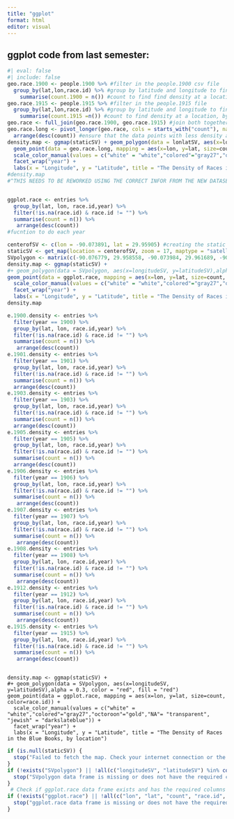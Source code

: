 ```yaml
---
title: "ggplot"
format: html
editor: visual
---
```


## ggplot code from last semester:

```r
#| eval: false
#| include: false
geo.race.1900 <- people.1900 %>% #filter in the people.1900 csv file
  group_by(lat,lon,race.id) %>% #group by latitude and longitude to find density of race at each location
    summarise(count.1900 = n()) #count to find find density at a location, by race
geo.race.1915 <- people.1915 %>% #filter in the people.1915 file
  group_by(lat,lon,race.id) %>% #group by latitude and longitude to find density of race at each location
    summarise(count.1915 =n()) #count to find density at a location, by race
geo.race <- full_join(geo.race.1900, geo.race.1915) #join both together to plot together
geo.race.long <- pivot_longer(geo.race, cols = starts_with("count"), names_to = "year", values_to = "count") %>% #ensure that the data is readable for a feceted plot
  arrange(desc(count)) #ensure that the data points with less density appear on top of data points with higher density to read the plot clearly
density.map <- ggmap(staticSV) + geom_polygon(data = lonlatSV, aes(x=longitudeSV, y=latitudeSV),alpha = 0.3, color = "red", fill = "red") + 
  geom_point(data = geo.race.long, mapping = aes(x=lon, y=lat, size=count, color=race.id)) +
  scale_color_manual(values = c("white" = "white","colored"="gray27","octoroon"="gold","NA"= "transparent", "jewish" = "darkslateblue")) + 
  facet_wrap("year") +
  labs(x = "Longitude", y = "Latitude", title = "The Density of Races in the Blue Books, by location, in 1900 and in 1915")
#density.map
#^THIS NEEDS TO BE REWORKED USING THE CORRECT INFOR FROM THE NEW DATASET 



```

```r
ggplot.race <- entries %>% 
  group_by(lat, lon, race.id,year) %>% 
  filter(!is.na(race.id) & race.id != "") %>% 
  summarise(count = n()) %>% 
   arrange(desc(count))
#fucntion to do each year

```

```r

centerofSV <- c(lon = -90.073891, lat = 29.95905) #creating the static map
staticSV <- get_map(location = centerofSV, zoom = 17, maptype = "satellite", color = "bw")
SVpolygon <- matrix(c(-90.076779, 29.958558, -90.073984, 29.961689, -90.070555, 29.959363, -90.073466, 29.956301, -90.076779, 29.958558), ncol = 2, byrow = TRUE)
density.map <- ggmap(staticSV) +
#+ geom_polygon(data = SVpolygon, aes(x=longitudeSV, y=latitudeSV),alpha = 0.3, color = "red", fill = "red") 
geom_point(data = ggplot.race, mapping = aes(x=lon, y=lat, size=count, color=race.id)) +
  scale_color_manual(values = c("white" = "white","colored"="gray27","octoroon"="gold","NA"= "transparent", "jewish" = "darkslateblue")) + 
  facet_wrap("year") +
  labs(x = "Longitude", y = "Latitude", title = "The Density of Races in the Blue Books, by location")
density.map
```

```r
e.1900.density <- entries %>% 
  filter(year == 1900) %>% 
  group_by(lat, lon, race.id,year) %>% 
  filter(!is.na(race.id) & race.id != "") %>% 
  summarise(count = n()) %>% 
   arrange(desc(count))
e.1901.density <- entries %>% 
  filter(year == 1901) %>% 
  group_by(lat, lon, race.id,year) %>% 
  filter(!is.na(race.id) & race.id != "") %>% 
  summarise(count = n()) %>% 
  arrange(desc(count))
e.1903.density <- entries %>% 
  filter(year == 1903) %>% 
  group_by(lat, lon, race.id,year) %>% 
  filter(!is.na(race.id) & race.id != "") %>% 
  summarise(count = n()) %>% 
  arrange(desc(count))
e.1905.density <- entries %>% 
  filter(year == 1905) %>% 
  group_by(lat, lon, race.id,year) %>% 
  filter(!is.na(race.id) & race.id != "") %>% 
  summarise(count = n()) %>% 
  arrange(desc(count))
e.1906.density <- entries %>% 
  filter(year == 1906) %>% 
  group_by(lat, lon, race.id,year) %>% 
  filter(!is.na(race.id) & race.id != "") %>% 
  summarise(count = n()) %>% 
   arrange(desc(count))
e.1907.density <- entries %>% 
  filter(year == 1907) %>% 
  group_by(lat, lon, race.id,year) %>% 
  filter(!is.na(race.id) & race.id != "") %>% 
  summarise(count = n()) %>% 
   arrange(desc(count))
e.1908.density <- entries %>% 
  filter(year == 1908) %>% 
  group_by(lat, lon, race.id,year) %>% 
  filter(!is.na(race.id) & race.id != "") %>% 
  summarise(count = n()) %>% 
   arrange(desc(count))
e.1912.density <- entries %>% 
  filter(year == 1912) %>% 
  group_by(lat, lon, race.id,year) %>% 
  filter(!is.na(race.id) & race.id != "") %>% 
  summarise(count = n()) %>% 
   arrange(desc(count))
e.1915.density <- entries %>% 
  filter(year == 1915) %>% 
  group_by(lat, lon, race.id,year) %>% 
  filter(!is.na(race.id) & race.id != "") %>% 
  summarise(count = n()) %>% 
   arrange(desc(count))
```

```r

```

```{#1900}
density.map <- ggmap(staticSV) +
#+ geom_polygon(data = SVpolygon, aes(x=longitudeSV, y=latitudeSV),alpha = 0.3, color = "red", fill = "red") 
geom_point(data = ggplot.race, mapping = aes(x=lon, y=lat, size=count, color=race.id)) +
  scale_color_manual(values = c("white" = "white","colored"="gray27","octoroon"="gold","NA"= "transparent", "jewish" = "darkslateblue")) + 
  facet_wrap("year") +
  labs(x = "Longitude", y = "Latitude", title = "The Density of Races in the Blue Books, by location")
```

```r
if (is.null(staticSV)) {
  stop("Failed to fetch the map. Check your internet connection or the parameters for get_map.")
}
if (!exists("SVpolygon") || !all(c("longitudeSV", "latitudeSV") %in% colnames(SVpolygon))) {
  stop("SVpolygon data frame is missing or does not have the required columns.")
}
 # Check if ggplot.race data frame exists and has the required columns
if (!exists("ggplot.race") || !all(c("lon", "lat", "count", "race.id", "year") %in% colnames(ggplot.race))) {
  stop("ggplot.race data frame is missing or does not have the required columns.")
}

```

